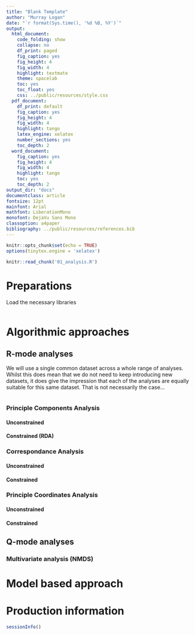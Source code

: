 ```yaml
---
title: "Blank Template"
author: "Murray Logan"
date: "`r format(Sys.time(), '%d %B, %Y')`"
output:
  html_document:
    code_folding: show
    collapse: no
    df_print: paged
    fig_caption: yes
    fig_height: 4
    fig_width: 4
    highlight: textmate
    theme: spacelab
    toc: yes
    toc_float: yes
    css: ../public/resources/style.css
  pdf_document:
    df_print: default
    fig_caption: yes
    fig_height: 4
    fig_width: 4
    highlight: tango
    latex_engine: xelatex
    number_sections: yes
    toc_depth: 2
  word_document:
    fig_caption: yes
    fig_height: 4
    fig_width: 4
    highlight: tango
    toc: yes
    toc_depth: 2
output_dir: "docs"
documentclass: article
fontsize: 12pt
mainfont: Arial
mathfont: LiberationMono
monofont: DejaVu Sans Mono
classoption: a4paper
bibliography: ../public/resources/references.bib
---
```


```r
knitr::opts_chunk$set(echo = TRUE)
options(tinytex.engine = 'xelatex')
```
   
```r
knitr::read_chunk('01_analysis.R')
```   
   
# Preparations

Load the necessary libraries

```r
```

# Algorithmic approaches

## R-mode analyses

We will use a single common dataset across a whole range of analyses.  Whilst this does
mean that we do not need to keep introducing new datasets, it does give the impression
that each of the analyses are equally suitable for this same dataset.  That is not necessarily
the case...

```r
```

### Principle Components Analysis

#### Unconstrained

#### Constrained (RDA)

### Correspondance Analysis

#### Unconstrained

#### Constrained

### Principle Coordinates Analysis

#### Unconstrained

#### Constrained

## Q-mode analyses

### Multivariate analysis (NMDS)

# Model based approach

# Production information

```r
sessionInfo()
```

